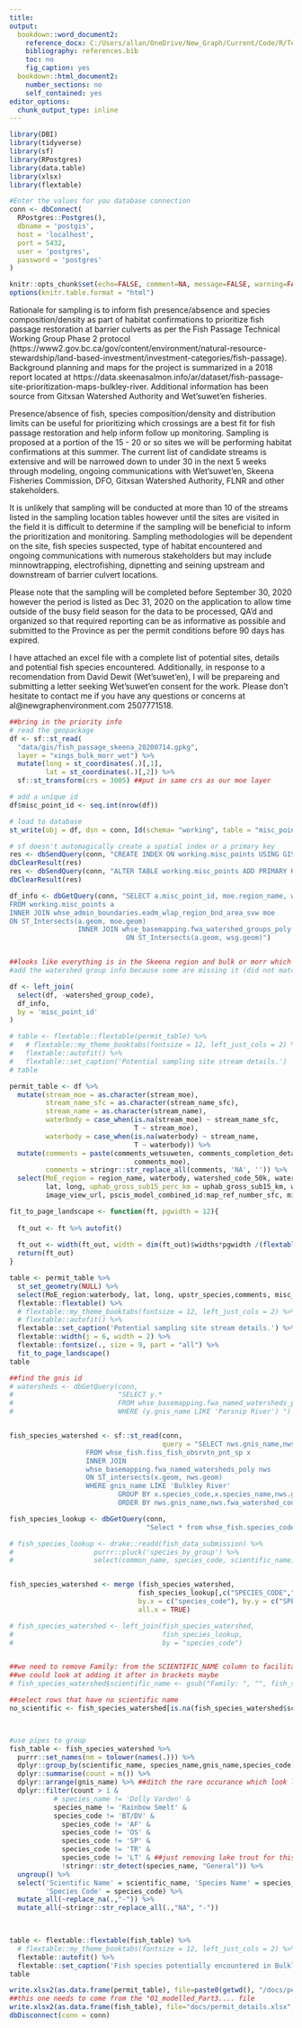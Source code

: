 ```yaml
---
title: 
output:
  bookdown::word_document2:
    reference_docx: C:/Users/allan/OneDrive/New_Graph/Current/Code/R/Templates/RMDTemplates/R/word_template.docx
    bibliography: references.bib
    toc: no
    fig_caption: yes
  bookdown::html_document2:
    number_sections: no
    self_contained: yes
editor_options: 
  chunk_output_type: inline
---
```


```r
library(DBI)
library(tidyverse)
library(sf)
library(RPostgres)
library(data.table)
library(xlsx)
library(flextable)

#Enter the values for you database connection
conn <- dbConnect(
  RPostgres::Postgres(),
  dbname = 'postgis',
  host = 'localhost',
  port = 5432,
  user = 'postgres',
  password = 'postgres'
)

knitr::opts_chunk$set(echo=FALSE, comment=NA, message=FALSE, warning=FALSE, fig.align="center", fig.width = 5.118, fig.height = 3.409)
options(knitr.table.format = "html")


```

Rationale for sampling is to inform fish presence/absence and species composition/density as part of habitat confirmations to prioritize fish passage restoration at barrier culverts as per the Fish Passage Technical Working Group Phase 2 protocol
(https://www2.gov.bc.ca/gov/content/environment/natural-resource-stewardship/land-based-investment/investment-categories/fish-passage). Background planning and maps for the project is summarized in a 2018 report located at https://data.skeenasalmon.info/ar/dataset/fish-passage-site-prioritization-maps-bulkley-river. Additional information has been source from Gitxsan Watershed Authority and Wet'suwet'en fisheries.


Presence/absence of fish, species composition/density and distribution limits can be useful for prioritizing which crossings are a best fit for fish passage restoration and help inform follow up monitoring.  Sampling is proposed at a portion of the 15 - 20 or so sites we will be performing habitat confirmations at this summer.  The current list of candidate streams is extensive and will be narrowed down to under 30 in the next 5 weeks through modeling, ongoing communications with Wet'suwet'en, Skeena Fisheries Commission, DFO, Gitxsan Watershed Authority, FLNR and other stakeholders.


It is unlikely that sampling will be conducted at more than 10 of the streams listed in the sampling location tables however until the sites are visited in the field it is difficult to determine if the sampling will be beneficial to inform the prioritization and monitoring. Sampling methodologies will be dependent on the site, fish species suspected, type of habitat encountered and ongoing communications with numerous stakeholders but may include minnowtrapping, electrofishing, dipnetting and seining upstream and downstream of barrier culvert locations.


Please note that the sampling will be completed before September 30, 2020 however the period is listed as Dec 31, 2020 on the application to allow time outside of the busy field season for the data to be processed, QA'd and organized so that required reporting can be as informative as possible and submitted to the Province as per the permit conditions before 90 days has expired. 

I have attached an excel file with a complete list of potential sites, details and potential fish species encountered. Additionally, in response to a recomendation from David Dewit (Wet'suwet'en), I will be prepareing and submitting a letter seeking Wet’suwet’en consent for the work. Please don't hesitate to contact me if you have any questions or concerns at al@newgraphenvironment.com 2507771518.

```r
##bring in the priority info
# read the geopackage
df <- sf::st_read(
  "data/gis/fish_passage_skeena_20200714.gpkg",
  layer = "xings_bulk_morr_wet") %>% 
  mutate(long = st_coordinates(.)[,1],
         lat = st_coordinates(.)[,2]) %>% 
  sf::st_transform(crs = 3005) ##put in same crs as our moe layer

# add a unique id
df$misc_point_id <- seq.int(nrow(df))

# load to database
st_write(obj = df, dsn = conn, Id(schema= "working", table = "misc_points"))

# sf doesn't automagically create a spatial index or a primary key
res <- dbSendQuery(conn, "CREATE INDEX ON working.misc_points USING GIST (geom)")
dbClearResult(res)
res <- dbSendQuery(conn, "ALTER TABLE working.misc_points ADD PRIMARY KEY (misc_point_id)")
dbClearResult(res)

df_info <- dbGetQuery(conn, "SELECT a.misc_point_id, moe.region_name, wsg.watershed_group_code
FROM working.misc_points a
INNER JOIN whse_admin_boundaries.eadm_wlap_region_bnd_area_svw moe
ON ST_Intersects(a.geom, moe.geom)
                 INNER JOIN whse_basemapping.fwa_watershed_groups_poly wsg
                             ON ST_Intersects(a.geom, wsg.geom)")


##looks like everything is in the Skeena region and bulk or morr which makes sense.
#add the watershed group info because some are missing it (did not match modeled ids)

df <- left_join(
  select(df, -watershed_group_code),
  df_info,
  by = 'misc_point_id'
)

# table <- flextable::flextable(permit_table) %>%
#   # flextable::my_theme_booktabs(fontsize = 12, left_just_cols = 2) %>%
#   flextable::autofit() %>%
#   flextable::set_caption('Potential sampling site stream details.')
# table
```

```r
permit_table <- df %>% 
  mutate(stream_moe = as.character(stream_moe),
         stream_name_sfc = as.character(stream_name_sfc),
         stream_name = as.character(stream_name),
         waterbody = case_when(is.na(stream_moe) ~ stream_name_sfc,
                               T ~ stream_moe), 
         waterbody = case_when(is.na(waterbody) ~ stream_name,
                               T ~ waterbody)) %>% 
  mutate(comments = paste(comments_wetsuweten, comments_completion_details_sfc,
                               comments_moe),
         comments = stringr::str_replace_all(comments, 'NA', '')) %>% 
  select(MoE_region = region_name, waterbody, watershed_code_50k, watershed_code_20k,
         lat, long, uphab_gross_sub15_perc_km = uphab_gross_sub15_km, watershed_area_ha, upstr_species, comments,
         image_view_url, pscis_model_combined_id:map_ref_number_sfc, misc_point_id)


```

```r

fit_to_page_landscape <- function(ft, pgwidth = 12){
  
  ft_out <- ft %>% autofit()
  
  ft_out <- width(ft_out, width = dim(ft_out)$widths*pgwidth /(flextable_dim(ft_out)$widths))
  return(ft_out)
}

table <- permit_table %>% 
  st_set_geometry(NULL) %>% 
  select(MoE_region:waterbody, lat, long, upstr_species,comments, misc_point_id) %>% 
  flextable::flextable() %>%
  # flextable::my_theme_booktabs(fontsize = 12, left_just_cols = 2) %>%
  # flextable::autofit() %>%
  flextable::set_caption('Potential sampling site stream details.') %>%
  flextable::width(j = 6, width = 2) %>% 
  flextable::fontsize(., size = 9, part = "all") %>% 
  fit_to_page_landscape()
table
```


```r
##find the gnis id
# watersheds <- dbGetQuery(conn,
#                          "SELECT y.* 
#                          FROM whse_basemapping.fwa_named_watersheds_poly y
#                          WHERE (y.gnis_name LIKE 'Parsnip River') ")


fish_species_watershed <- sf::st_read(conn,
                                      query = "SELECT nws.gnis_name,nws.fwa_watershed_code, nws.gnis_id, x.species_code,x.species_name,x.observation_date
                   FROM whse_fish.fiss_fish_obsrvtn_pnt_sp x
                   INNER JOIN 
                   whse_basemapping.fwa_named_watersheds_poly nws
                   ON ST_intersects(x.geom, nws.geom) 
                   WHERE gnis_name LIKE 'Bulkley River'
                           GROUP BY x.species_code,x.species_name,nws.gnis_name,nws.gnis_id,x.observation_date,nws.fwa_watershed_code 
                           ORDER BY nws.gnis_name,nws.fwa_watershed_code,x.species_code")

fish_species_lookup <- dbGetQuery(conn,
                                  "Select * from whse_fish.species_codes_lookup")

# fish_species_lookup <- drake::readd(fish_data_submission) %>% 
#                    purrr::pluck('species_by_group') %>% 
#                    select(common_name, species_code, scientific_name)


fish_species_watershed <- merge (fish_species_watershed,
                                fish_species_lookup[,c("SPECIES_CODE","SCIENTIFIC_NAME")],
                                by.x = c("species_code"), by.y = c("SPECIES_CODE"),
                                all.x = TRUE)

# fish_species_watershed <- left_join(fish_species_watershed,
#                                     fish_species_lookup,
#                                     by = "species_code") 


##we need to remove Family: from the SCIENTIFIC_NAME column to facilitate a nice sort/lookup
##we could look at adding it after in brackets maybe
# fish_species_watershed$scientific_name <- gsub("Family: ", "", fish_species_watershed$scientific_name)

##select rows that have no scientific name 
no_scientific <- fish_species_watershed[is.na(fish_species_watershed$scientific_name),]



#use pipes to group 
fish_table <- fish_species_watershed %>%
  purrr::set_names(nm = tolower(names(.))) %>% 
  dplyr::group_by(scientific_name, species_name,gnis_name,species_code) %>%
  dplyr::summarise(count = n()) %>%
  dplyr::arrange(gnis_name) %>% ##ditch the rare occurance which look like errors
  dplyr::filter(count > 1 & 
           # species_name != 'Dolly Varden' &
           species_name != 'Rainbow Smelt' &
           species_code != 'BT/DV' &
             species_code != 'AF' &
             species_code != 'OS' &
             species_code != 'SP' &
             species_code != 'TR' &
             species_code != 'LT' & ##just removing lake trout for this one
             !stringr::str_detect(species_name, "General")) %>%
  ungroup() %>% 
  select('Scientific Name' = scientific_name, 'Species Name' = species_name,
         'Species Code' = species_code) %>% 
  mutate_all(~replace_na(.,"-")) %>% 
  mutate_all(~stringr::str_replace_all(.,"NA", "-"))
  


table <- flextable::flextable(fish_table) %>%
  # flextable::my_theme_booktabs(fontsize = 12, left_just_cols = 2) %>%
  flextable::autofit() %>%
  flextable::set_caption('Fish species potentially encountered in Bulkley River watershed according to fisheries inventory summary records.')
table

```

```r
write.xlsx2(as.data.frame(permit_table), file=paste0(getwd(), "/docs/permit_details.xlsx"), sheetName="sampling_locations", append=FALSE, row.names=FALSE)
##this one needs to come from the "01_modelled_Part3.... file
write.xlsx2(as.data.frame(fish_table), file="docs/permit_details.xlsx", sheetName="potential_species", append=TRUE, row.names=FALSE)
dbDisconnect(conn = conn)
```

